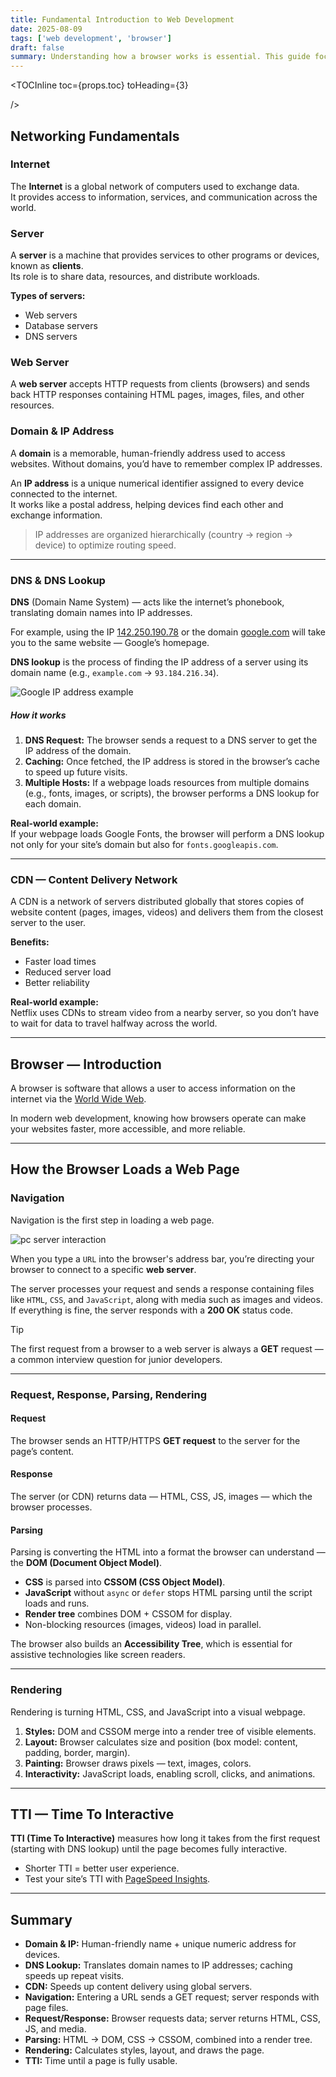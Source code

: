 ```yaml
---
title: Fundamental Introduction to Web Development
date: 2025-08-09
tags: ['web development', 'browser']
draft: false
summary: Understanding how a browser works is essential. This guide focuses primarily on browser-based development.
---
```


<TOCInline
  toc={props.toc}
  toHeading={3}

/>

## Networking Fundamentals

### Internet

The **Internet** is a global network of computers used to exchange data.  
It provides access to information, services, and communication across the world.

### Server

A **server** is a machine that provides services to other programs or devices, known as **clients**.  
Its role is to share data, resources, and distribute workloads.

**Types of servers:**

- Web servers
- Database servers
- DNS servers

### Web Server

A **web server** accepts HTTP requests from clients (browsers) and sends back HTTP responses containing HTML pages, images, files, and other resources.

### Domain & IP Address

A **domain** is a memorable, human-friendly address used to access websites. Without domains, you’d have to remember complex IP addresses.

An **IP address** is a unique numerical identifier assigned to every device connected to the internet.  
It works like a postal address, helping devices find each other and exchange information.

> IP addresses are organized hierarchically (country → region → device) to optimize routing speed.

---

### DNS & DNS Lookup

**DNS** (Domain Name System) — acts like the internet’s phonebook, translating domain names into IP addresses.

For example, using the IP [142.250.190.78](http://142.250.190.78/) or the domain [google.com](https://google.com) will take you to the same website — Google’s homepage.

**DNS lookup** is the process of finding the IP address of a server using its domain name (e.g., `example.com` → `93.184.216.34`).

![Google IP address example](/static/images/blog/google-ip.png)

##### How it works

1. **DNS Request:** The browser sends a request to a DNS server to get the IP address of the domain.
2. **Caching:** Once fetched, the IP address is stored in the browser’s cache to speed up future visits.
3. **Multiple Hosts:** If a webpage loads resources from multiple domains (e.g., fonts, images, or scripts), the browser performs a DNS lookup for each domain.

**Real-world example:**  
If your webpage loads Google Fonts, the browser will perform a DNS lookup not only for your site’s domain but also for `fonts.googleapis.com`.

---

### CDN — Content Delivery Network

A CDN is a network of servers distributed globally that stores copies of website content (pages, images, videos) and delivers them from the closest server to the user.

**Benefits:**

- Faster load times
- Reduced server load
- Better reliability

**Real-world example:**  
Netflix uses CDNs to stream video from a nearby server, so you don’t have to wait for data to travel halfway across the world.

---

## Browser — Introduction

A browser is software that allows a user to access information on the internet via the [World Wide Web](https://en.wikipedia.org/wiki/World_Wide_Web).

In modern web development, knowing how browsers operate can make your websites faster, more accessible, and more reliable.

---

## How the Browser Loads a Web Page

### Navigation

Navigation is the first step in loading a web page.

![pc server interaction](/static/images/blog/browser-navigation.png)

When you type a `URL` into the browser's address bar, you’re directing your browser to connect to a specific **web server**.

The server processes your request and sends a response containing files like `HTML`, `CSS`, and `JavaScript`, along with media such as images and videos. If everything is fine, the server responds with a **200 OK** status code.

> [!tip]
> The first request from a browser to a web server is always a **GET** request — a common interview question for junior developers.

---

### Request, Response, Parsing, Rendering

#### Request

The browser sends an HTTP/HTTPS **GET request** to the server for the page’s content.

#### Response

The server (or CDN) returns data — HTML, CSS, JS, images — which the browser processes.

#### Parsing

Parsing is converting the HTML into a format the browser can understand — the **DOM (Document Object Model)**.

- **CSS** is parsed into **CSSOM (CSS Object Model)**.
- **JavaScript** without `async` or `defer` stops HTML parsing until the script loads and runs.
- **Render tree** combines DOM + CSSOM for display.
- Non-blocking resources (images, videos) load in parallel.

The browser also builds an **Accessibility Tree**, which is essential for assistive technologies like screen readers.

---

### Rendering

Rendering is turning HTML, CSS, and JavaScript into a visual webpage.

1. **Styles:** DOM and CSSOM merge into a render tree of visible elements.
2. **Layout:** Browser calculates size and position (box model: content, padding, border, margin).
3. **Painting:** Browser draws pixels — text, images, colors.
4. **Interactivity:** JavaScript loads, enabling scroll, clicks, and animations.

---

## TTI — Time To Interactive

**TTI (Time To Interactive)** measures how long it takes from the first request (starting with DNS lookup) until the page becomes fully interactive.

- Shorter TTI = better user experience.
- Test your site’s TTI with [PageSpeed Insights](https://pagespeed.web.dev/).

---

## Summary

- **Domain & IP:** Human-friendly name + unique numeric address for devices.
- **DNS Lookup:** Translates domain names to IP addresses; caching speeds up repeat visits.
- **CDN:** Speeds up content delivery using global servers.
- **Navigation:** Entering a URL sends a GET request; server responds with page files.
- **Request/Response:** Browser requests data; server returns HTML, CSS, JS, and media.
- **Parsing:** HTML → DOM, CSS → CSSOM, combined into a render tree.
- **Rendering:** Calculates styles, layout, and draws the page.
- **TTI:** Time until a page is fully usable.

